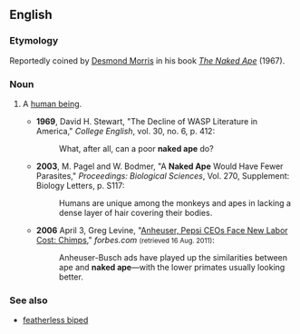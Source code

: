 ==English==
{{wikipedia}}

===Etymology===
Reportedly coined by [[w:Desmond_Morris|Desmond Morris]] in his book ''[[w:The_Naked_Ape|The Naked Ape]]'' (1967).

===Noun===
{{en-noun|head=[[naked]] [[ape]]}}

# {{label|en|idiomatic|often|humorous}} A [[human being]].
#* '''1969''', David H. Stewart, "The Decline of WASP Literature in America," ''College English'', vol. 30, no. 6, p. 412:
#*: What, after all, can a poor '''naked ape''' do?
#* '''2003''', M. Pagel and W. Bodmer, "A '''Naked Ape''' Would Have Fewer Parasites," ''Proceedings: Biological Sciences'', Vol. 270, Supplement: Biology Letters, p. S117:
#*: Humans are unique among the monkeys and apes in lacking a dense layer of hair covering their bodies.
#* '''2006''' April 3, Greg Levine, "[http://www.forbes.com/2006/04/03/chimps-actors-ads-cx_gl_0403autofacescan08.html Anheuser, Pepsi CEOs Face New Labor Cost: Chimps]," ''forbes.com'' <small>(retrieved 16 Aug. 2011)</small>:
#*: Anheuser-Busch ads have played up the similarities between ape and '''naked ape'''—with the lower primates usually looking better.

===See also===
* [[featherless biped]]